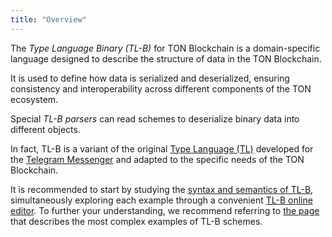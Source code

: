 ```yaml
---
title: "Overview"
---
```


The _Type Language Binary (TL-B)_ for TON Blockchain is a domain-specific language designed to describe the structure of data in the TON Blockchain.

It is used to define how data is serialized and deserialized, ensuring consistency and interoperability across different components of the TON ecosystem.

Special _TL-B parsers_ can read schemes to deserialize binary data into different objects.

In fact, TL-B is a variant of the original [Type Language (TL)](https://core.telegram.org/mtproto/TL) developed for the [Telegram Messenger](https://telegram.org/?setln=en) and adapted to the specific needs of the TON Blockchain.

It is recommended to start by studying the [syntax and semantics of TL-B](/language/TL-B/syntax-and-semantics), simultaneously exploring each example through a convenient [TL-B online editor](https://ton-community.github.io/tlb-editor/#/main). To further your understanding, we recommend referring to [the page](/language/TL-B/complex-and-non-trivial-examples) that describes the most complex examples of TL-B schemes.
